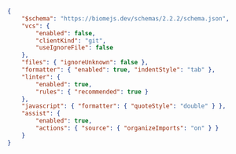 
```json title="biome.json"
{
	"$schema": "https://biomejs.dev/schemas/2.2.2/schema.json",
	"vcs": {
		"enabled": false,
		"clientKind": "git",
		"useIgnoreFile": false
	},
	"files": { "ignoreUnknown": false },
	"formatter": { "enabled": true, "indentStyle": "tab" },
	"linter": {
		"enabled": true,
		"rules": { "recommended": true }
	},
	"javascript": { "formatter": { "quoteStyle": "double" } },
	"assist": {
		"enabled": true,
		"actions": { "source": { "organizeImports": "on" } }
	}
}

```
